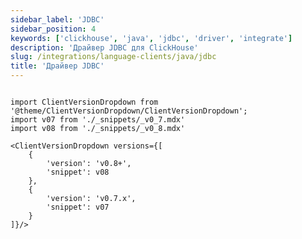 ```yaml
---
sidebar_label: 'JDBC'
sidebar_position: 4
keywords: ['clickhouse', 'java', 'jdbc', 'driver', 'integrate']
description: 'Драйвер JDBC для ClickHouse'
slug: /integrations/language-clients/java/jdbc
title: 'Драйвер JDBC'
---
```

```

import ClientVersionDropdown from '@theme/ClientVersionDropdown/ClientVersionDropdown';
import v07 from './_snippets/_v0_7.mdx'
import v08 from './_snippets/_v0_8.mdx'

<ClientVersionDropdown versions={[
    {
        'version': 'v0.8+',
        'snippet': v08
    },
    {
        'version': 'v0.7.x',
        'snippet': v07
    }
]}/>
